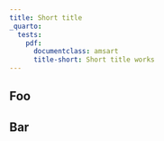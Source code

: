 ```yaml
---
title: Short title
_quarto:
  tests:
    pdf:
      documentclass: amsart
      title-short: Short title works
---
```


## Foo

\pagebreak

## Bar


